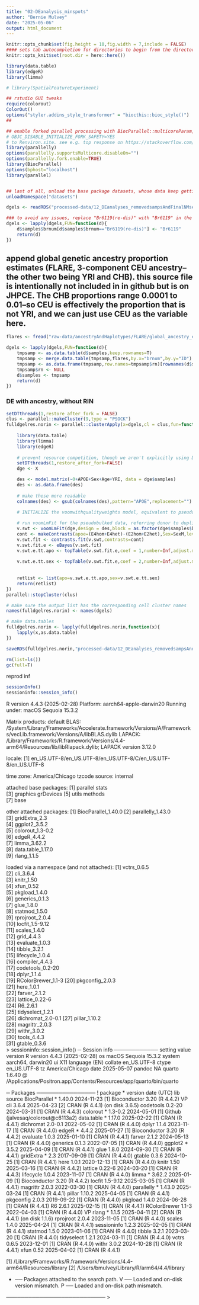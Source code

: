 ```yaml
---
title: "02-DEanalysis_minspots"
author: "Bernie Mulvey"
date: "2025-05-06"
output: html_document
---
```


```r
knitr::opts_chunk$set(fig.height = 10,fig.width = 7,include = FALSE)
#### sets tab autocompletion for directories to begin from the directory containing the .Rproj session, instead of the script's directory if different
knitr::opts_knit$set(root.dir = here::here())

library(data.table)
library(edgeR)
library(limma)

# library(SpatialFeatureExperiment)

## rstudio GUI tweaks
require(colorout)
ColorOut()
options("styler.addins_style_transformer" = "biocthis::bioc_style()")
##

## enable forked parallel processing with BiocParallel::multicoreParam, future::, etc. seemed to need this a couple times, but otherwise havent so its here as a preventative measure. part of this is adding the line 
# OBJC_DISABLE_INITIALIZE_FORK_SAFETY=YES
# to Renviron.site. see e.g. top response on https://stackoverflow.com/questions/73638290/python-on-mac-is-it-safe-to-set-objc-disable-initialize-fork-safety-yes-globall 
library(parallelly)
options(parallelly.supportsMulticore.disableOn="")
options(parallelly.fork.enable=TRUE)
library(BiocParallel)
options(bphost="localhost")
library(parallel)


## last of all, unload the base package datasets, whose data keep getting in the way of autocompletions (e.g., Theoph is priortized over TRUE)
unloadNamespace("datasets")
```

```r
dgels <- readRDS("processed-data/12_DEanalyses_removedsampsAndFinalNMseg/01a-DGElist_per_25HDG75SVGlouv1_cluster_normFilt_10spotmin.RDS")

### to avoid any issues, replace "Br6119(re-dis)" with "Br6119" in the samples tables
dgels <- lapply(dgels,FUN=function(d){
    d$samples$brnum[d$samples$brnum=="Br6119(re-dis)"] <- "Br6119"
    return(d)
})
```

## append global genetic ancestry proportion estimates (FLARE, 3-component CEU ancestry--the other two being YRI and CHB). this source file is intentionally not included in in github but is on JHPCE. The CHB proportions range 0.0001 to 0.01--so CEU is effectively the proportion that is not YRI, and we can just use CEU as the variable here.

```r
flares <- fread("raw-data/ancestryAndHaplotypes/FLARE/global_ancestry_estimates.txt")

dgels <- lapply(dgels,FUN=function(d){
    tmpsamp <- as.data.table(d$samples,keep.rownames=T)
    tmpsamp <- merge.data.table(tmpsamp,flares,by.x="brnum",by.y="ID")
    tmpsamp <- as.data.frame(tmpsamp,row.names=tmpsamp$rn)[rownames(d$samples),]
    tmpsamp$rn <- NULL
    d$samples <- tmpsamp
    return(d)
})
```

### DE with ancestry, without RIN
```r
setDTthreads(1,restore_after_fork = FALSE)
clus <- parallel::makeCluster(9,type = "PSOCK")
fulldgelres.norin <- parallel::clusterApply(x=dgels,cl = clus,fun=function(X){
    
    library(data.table)
    library(limma)
    library(edgeR)
    
    # prevent resource competition, though we aren't explicitly using DT at all here:
    setDTthreads(1,restore_after_fork=FALSE)
    dge <- X

    des <- model.matrix(~0+APOE+Sex+Age+YRI, data = dge$samples)
    des <- as.data.frame(des)
    
    # make these more readable
    colnames(des) <- gsub(colnames(des),pattern="APOE",replacement="")

    # INITIALIZE the voomwithqualityweights model, equivalent to pseudobulkDGE(method="voom",qualities=T)
    
    # run voomLmFit for the pseudobulked data, referring donor to duplicateCorrelation; using an adaptive span (number of genes, based on the number of genes in the dge) for smoothing the mean-variance trend
    v.swt <- voomLmFit(dge,design = des,block = as.factor(dge$samples$brnum),adaptive.span = T,sample.weights = T)
    cont <- makeContrasts(apoe=(E4hom+E4het)-(E2hom+E2het),Sex=SexM,levels=des)
    v.swt.fit <- contrasts.fit(v.swt,contrasts=cont)
    v.swt.fit.e <- eBayes(v.swt.fit)
    v.swt.e.tt.apo <- topTable(v.swt.fit.e,coef = 1,number=Inf,adjust.method = "BH")
    
    v.swt.e.tt.sex <- topTable(v.swt.fit.e,coef = 2,number=Inf,adjust.method = "BH")
    
    
    retlist <- list(apo=v.swt.e.tt.apo,sex=v.swt.e.tt.sex)
    return(retlist)
})
parallel::stopCluster(clus)
```


```r
# make sure the output list has the corresponding cell cluster names
names(fulldgelres.norin) <- names(dgels)

# make data.tables
fulldgelres.norin <- lapply(fulldgelres.norin,function(x){
    lapply(x,as.data.table)
})

saveRDS(fulldgelres.norin,"processed-data/12_DEanalyses_removedsampsAndFinalNMseg/02a-perCluster_DEtoptabs_10spotmin_noYRItest.RDS")
```

```r
rm(list=ls())
gc(full=T)
```

reprod inf
```r
sessionInfo()
sessioninfo::session_info()
```
R version 4.4.3 (2025-02-28)
Platform: aarch64-apple-darwin20
Running under: macOS Sequoia 15.3.2

Matrix products: default
BLAS:   /System/Library/Frameworks/Accelerate.framework/Versions/A/Frameworks/vecLib.framework/Versions/A/libBLAS.dylib 
LAPACK: /Library/Frameworks/R.framework/Versions/4.4-arm64/Resources/lib/libRlapack.dylib;  LAPACK version 3.12.0

locale:
[1] en_US.UTF-8/en_US.UTF-8/en_US.UTF-8/C/en_US.UTF-8/en_US.UTF-8

time zone: America/Chicago
tzcode source: internal

attached base packages:
[1] parallel  stats    
[3] graphics  grDevices
[5] utils     methods  
[7] base     

other attached packages:
[1] BiocParallel_1.40.0
[2] parallelly_1.43.0  
[3] gridExtra_2.3      
[4] ggplot2_3.5.2      
[5] colorout_1.3-0.2   
[6] edgeR_4.4.2        
[7] limma_3.62.2       
[8] data.table_1.17.0  
[9] rlang_1.1.5        

loaded via a namespace (and not attached):
 [1] vctrs_0.6.5       
 [2] cli_3.6.4         
 [3] knitr_1.50        
 [4] xfun_0.52         
 [5] pkgload_1.4.0     
 [6] generics_0.1.3    
 [7] glue_1.8.0        
 [8] statmod_1.5.0     
 [9] rprojroot_2.0.4   
[10] locfit_1.5-9.12   
[11] scales_1.4.0      
[12] grid_4.4.3        
[13] evaluate_1.0.3    
[14] tibble_3.2.1      
[15] lifecycle_1.0.4   
[16] compiler_4.4.3    
[17] codetools_0.2-20  
[18] dplyr_1.1.4       
[19] RColorBrewer_1.1-3
[20] pkgconfig_2.0.3   
[21] here_1.0.1        
[22] farver_2.1.2      
[23] lattice_0.22-6    
[24] R6_2.6.1          
[25] tidyselect_1.2.1  
[26] dichromat_2.0-0.1 
[27] pillar_1.10.2     
[28] magrittr_2.0.3    
[29] withr_3.0.2       
[30] tools_4.4.3       
[31] gtable_0.3.6      
> sessioninfo::session_info()
─ Session info ────────────
 setting  value
 version  R version 4.4.3 (2025-02-28)
 os       macOS Sequoia 15.3.2
 system   aarch64, darwin20
 ui       X11
 language (EN)
 collate  en_US.UTF-8
 ctype    en_US.UTF-8
 tz       America/Chicago
 date     2025-05-07
 pandoc   NA
 quarto   1.6.40 @ /Applications/Positron.app/Contents/Resources/app/quarto/bin/quarto

─ Packages ────────────────
 !  package      * version  date (UTC) lib source
    BiocParallel * 1.40.0   2024-11-23 [1] Bioconductor 3.20 (R 4.4.2)
 VP cli            3.6.4    2025-04-23 [2] CRAN (R 4.4.1) (on disk 3.6.5)
    codetools      0.2-20   2024-03-31 [1] CRAN (R 4.4.3)
    colorout     * 1.3-0.2  2024-05-01 [1] Github (jalvesaq/colorout@c6113a2)
    data.table   * 1.17.0   2025-02-22 [1] CRAN (R 4.4.1)
    dichromat      2.0-0.1  2022-05-02 [1] CRAN (R 4.4.0)
    dplyr          1.1.4    2023-11-17 [1] CRAN (R 4.4.0)
    edgeR        * 4.4.2    2025-01-27 [1] Bioconductor 3.20 (R 4.4.2)
    evaluate       1.0.3    2025-01-10 [1] CRAN (R 4.4.1)
    farver         2.1.2    2024-05-13 [1] CRAN (R 4.4.0)
    generics       0.1.3    2022-07-05 [1] CRAN (R 4.4.0)
    ggplot2      * 3.5.2    2025-04-09 [1] CRAN (R 4.4.1)
    glue           1.8.0    2024-09-30 [1] CRAN (R 4.4.1)
    gridExtra    * 2.3      2017-09-09 [1] CRAN (R 4.4.0)
    gtable         0.3.6    2024-10-25 [1] CRAN (R 4.4.1)
    here           1.0.1    2020-12-13 [1] CRAN (R 4.4.0)
    knitr          1.50     2025-03-16 [1] CRAN (R 4.4.2)
    lattice        0.22-6   2024-03-20 [1] CRAN (R 4.4.3)
    lifecycle      1.0.4    2023-11-07 [1] CRAN (R 4.4.0)
    limma        * 3.62.2   2025-01-09 [1] Bioconductor 3.20 (R 4.4.2)
    locfit         1.5-9.12 2025-03-05 [1] CRAN (R 4.4.1)
    magrittr       2.0.3    2022-03-30 [1] CRAN (R 4.4.0)
    parallelly   * 1.43.0   2025-03-24 [1] CRAN (R 4.4.1)
    pillar         1.10.2   2025-04-05 [1] CRAN (R 4.4.1)
    pkgconfig      2.0.3    2019-09-22 [1] CRAN (R 4.4.0)
    pkgload        1.4.0    2024-06-28 [1] CRAN (R 4.4.1)
    R6             2.6.1    2025-02-15 [1] CRAN (R 4.4.1)
    RColorBrewer   1.1-3    2022-04-03 [1] CRAN (R 4.4.0)
 VP rlang        * 1.1.5    2025-04-11 [2] CRAN (R 4.4.1) (on disk 1.1.6)
    rprojroot      2.0.4    2023-11-05 [1] CRAN (R 4.4.0)
    scales         1.4.0    2025-04-24 [1] CRAN (R 4.4.1)
    sessioninfo    1.2.3    2025-02-05 [1] CRAN (R 4.4.1)
    statmod        1.5.0    2023-01-06 [1] CRAN (R 4.4.0)
    tibble         3.2.1    2023-03-20 [1] CRAN (R 4.4.0)
    tidyselect     1.2.1    2024-03-11 [1] CRAN (R 4.4.0)
    vctrs          0.6.5    2023-12-01 [1] CRAN (R 4.4.0)
    withr          3.0.2    2024-10-28 [1] CRAN (R 4.4.1)
    xfun           0.52     2025-04-02 [1] CRAN (R 4.4.1)

 [1] /Library/Frameworks/R.framework/Versions/4.4-arm64/Resources/library
 [2] /Users/bmulvey/Library/R/arm64/4.4/library

 * ── Packages attached to the search path.
 V ── Loaded and on-disk version mismatch.
 P ── Loaded and on-disk path mismatch.

───────────────────────────
>
